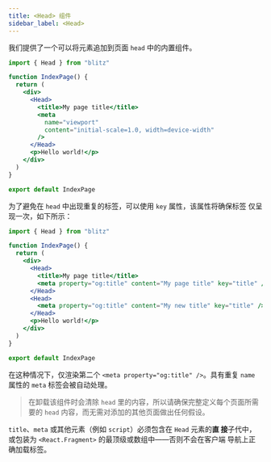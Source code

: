 ```yaml
---
title: <Head> 组件
sidebar_label: <Head>
---
```


我们提供了一个可以将元素追加到页面 `head` 中的内置组件。

```jsx
import { Head } from "blitz"

function IndexPage() {
  return (
    <div>
      <Head>
        <title>My page title</title>
        <meta
          name="viewport"
          content="initial-scale=1.0, width=device-width"
        />
      </Head>
      <p>Hello world!</p>
    </div>
  )
}

export default IndexPage
```

为了避免在 `head` 中出现重复的标签，可以使用 `key` 属性，该属性将确保标签
仅呈现一次，如下所示：

```jsx
import { Head } from "blitz"

function IndexPage() {
  return (
    <div>
      <Head>
        <title>My page title</title>
        <meta property="og:title" content="My page title" key="title" />
      </Head>
      <Head>
        <meta property="og:title" content="My new title" key="title" />
      </Head>
      <p>Hello world!</p>
    </div>
  )
}

export default IndexPage
```

在这种情况下，仅渲染第二个 `<meta property="og:title" />`。具有重复 `name`
属性的 `meta` 标签会被自动处理。

> 在卸载该组件时会清除 `head` 里的内容，所以请确保完整定义每个页面所需要的
> `head` 内容，而无需对添加的其他页面做出任何假设。

`title`、`meta` 或其他元素（例如 `script`）必须包含在 `Head` 元素的**直
接**子代中，或包装为 `<React.Fragment>` 的最顶级或数组中——否则不会在客户端
导航上正确加载标签。
